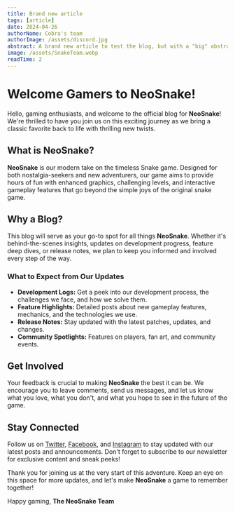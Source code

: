 ```yaml
---
title: Brand new article
tags: [article]
date: 2024-04-26
authorName: Cobra's team
authorImage: /assets/discord.jpg
abstract: A brand new article to test the blog, but with a "big" abstract, to see how it looks. Enjoy!.. It's not big enough, let's add some more text to make it bigger. Now it's big enough. Big Enjoy!
image: /assets/SnakeTeam.webp
readTime: 2
---
```


# Welcome Gamers to NeoSnake!

Hello, gaming enthusiasts, and welcome to the official blog for **NeoSnake**! We're thrilled to have you join us on this exciting journey as we bring a classic favorite back to life with thrilling new twists.

## What is NeoSnake?

**NeoSnake** is our modern take on the timeless Snake game. Designed for both nostalgia-seekers and new adventurers, our game aims to provide hours of fun with enhanced graphics, challenging levels, and interactive gameplay features that go beyond the simple joys of the original snake game.

## Why a Blog?

This blog will serve as your go-to spot for all things **NeoSnake**. Whether it's behind-the-scenes insights, updates on development progress, feature deep dives, or release notes, we plan to keep you informed and involved every step of the way.

### What to Expect from Our Updates

- **Development Logs:** Get a peek into our development process, the challenges we face, and how we solve them.
- **Feature Highlights:** Detailed posts about new gameplay features, mechanics, and the technologies we use.
- **Release Notes:** Stay updated with the latest patches, updates, and changes.
- **Community Spotlights:** Features on players, fan art, and community events.

## Get Involved

Your feedback is crucial to making **NeoSnake** the best it can be. We encourage you to leave comments, send us messages, and let us know what you love, what you don't, and what you hope to see in the future of the game.

## Stay Connected

Follow us on [Twitter](#), [Facebook](#), and [Instagram](#) to stay updated with our latest posts and announcements. Don't forget to subscribe to our newsletter for exclusive content and sneak peeks!

Thank you for joining us at the very start of this adventure. Keep an eye on this space for more updates, and let's make **NeoSnake** a game to remember together!

Happy gaming,
**The NeoSnake Team**

